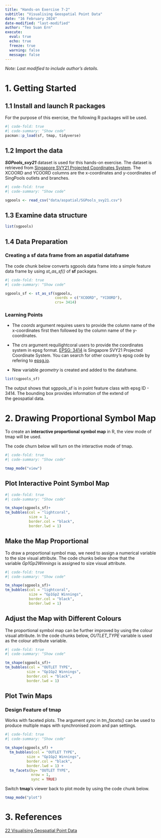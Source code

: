 ```yaml
---
title: "Hands-on Exercise 7-2"
subtitle: "Visualising Geospatial Point Data"
date: "16 February 2024"
date-modified: "last-modified"
author: "Teo Suan Ern"
execute: 
  eval: true
  echo: true
  freeze: true
  warning: false
  message: false
---
```


*Note: Last modified to include author’s details.*

# 1. Getting Started

## 1.1 Install and launch R packages

For the purpose of this exercise, the following R packages will be used.

```r
#| code-fold: true    
#| code-summary: "Show code" 
pacman::p_load(sf, tmap, tidyverse)
```

## 1.2 Import the data

***SGPools_svy21*** dataset is used for this hands-on exercise. The dataset is retrieved from [Singapore SVY21 Projected Coordinates System](https://www.sla.gov.sg/sirent/CoordinateSystems.aspx). The XCOORD and YCOORD columns are the x-coordinates and y-coordinates of SingPools outlets and branches.

```r
#| code-fold: true    
#| code-summary: "Show code" 

sgpools <- read_csv("data/aspatial/SGPools_svy21.csv")
```

## 1.3 Examine data structure

```r
list(sgpools)
```

## 1.4 Data Preparation

### Creating a sf data frame from an aspatial dataframe

The code chunk below converts sgpools data frame into a simple feature data frame by using *st_as_sf()* of **sf** packages.

```r
#| code-fold: true  
#| code-summary: "Show code"

sgpools_sf <- st_as_sf(sgpools, 
                       coords = c("XCOORD", "YCOORD"),
                       crs= 3414)
```

::: {.callout-note icon="false"}
### Learning Points

-   The *coords* argument requires users to provide the column name of the x-coordinates first then followed by the column name of the y-coordinates.

-   The *crs* argument requilightcoral users to provide the coordinates system in epsg format. [EPSG: 3414](https://epsg.io/3414) is Singapore SVY21 Projected Coordinate System. You can search for other country’s epsg code by refering to [epsg.io](https://epsg.io/).

-   New variable *geometry* is created and added to the dataframe.
:::

```r
list(sgpools_sf)
```

The output shows that sgppols_sf is in point feature class with epsg ID - 3414. The bounding box provides information of the extend of the geospatial data.

# 2. **Drawing Proportional Symbol Map**

To create an **interactive proportional symbol map** in R, the view mode of tmap will be used.

The code churn below will turn on the interactive mode of tmap.

```r
#| code-fold: true  
#| code-summary: "Show code"

tmap_mode("view")
```

## Plot Interactive Point Symbol Map

```r
#| code-fold: true
#| code-summary: "Show code"

tm_shape(sgpools_sf)+
tm_bubbles(col = "lightcoral",
           size = 1,
           border.col = "black",
           border.lwd = 1)
```

## Make the Map Proportional

To draw a proportional symbol map, we need to assign a numerical variable to the size visual attribute. The code chunks below show that the variable *Gp1Gp2Winnings* is assigned to size visual attribute.

```r
#| code-fold: true
#| code-summary: "Show code"

tm_shape(sgpools_sf)+
tm_bubbles(col = "lightcoral",
           size = "Gp1Gp2 Winnings",
           border.col = "black",
           border.lwd = 1)
```

## Adjust the Map with Different Colours

The proportional symbol map can be further improved by using the colour visual attribute. In the code chunks below, *OUTLET_TYPE* variable is used as the colour attribute variable.

```r
#| code-fold: true
#| code-summary: "Show code"

tm_shape(sgpools_sf)+
tm_bubbles(col = "OUTLET TYPE", 
          size = "Gp1Gp2 Winnings",
          border.col = "black",
          border.lwd = 1)
```

## Plot Twin Maps

::: {.callout-warning icon="false"}
### Design Feature of tmap

Works with faceted plots. The argument *sync* in *tm_facets()* can be used to produce multiple maps with synchronised zoom and pan settings.
:::

```r
#| code-fold: true
#| code-summary: "Show code"

tm_shape(sgpools_sf) +
  tm_bubbles(col = "OUTLET TYPE", 
          size = "Gp1Gp2 Winnings",
          border.col = "black",
          border.lwd = 1) +
  tm_facets(by= "OUTLET TYPE",
            nrow = 1,
            sync = TRUE)
```

Switch **tmap**’s viewer back to plot mode by using the code chunk below.

```r
tmap_mode("plot")
```

# 3. References

[22 Visualising Geospatial Point Data](https://r4va.netlify.app/chap22.html){target="_blank"}
